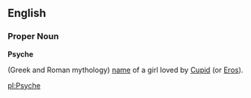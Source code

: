 ==English==
{{wikipedia}}
{{rfc}}
===Proper Noun===
'''Psyche'''

(Greek and Roman mythology) [[name]] of a girl loved by [[Cupid]] (or [[Eros]]).

[[pl:Psyche]]